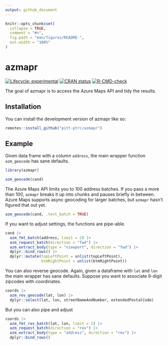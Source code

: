 ```yaml
---
output: github_document
---
```


<!-- README.md is generated from README.Rmd. Please edit that file -->

```r
knitr::opts_chunk$set(
  collapse = TRUE,
  comment = "#>",
  fig.path = "man/figures/README-",
  out.width = "100%"
)
```

# azmapr

<!-- badges: start -->
[![Lifecycle: experimental](https://img.shields.io/badge/lifecycle-experimental-orange.svg)](https://lifecycle.r-lib.org/articles/stages.html#experimental)
[![CRAN status](https://www.r-pkg.org/badges/version/azmapr)](https://CRAN.R-project.org/package=azmapr)
[![R-CMD-check](https://github.com/pitt-ptrc/azmapr/actions/workflows/R-CMD-check.yaml/badge.svg)](https://github.com/pitt-ptrc/azmapr/actions/workflows/R-CMD-check.yaml)
<!-- badges: end -->

The goal of azmapr is to access the Azure Maps API and tidy the results.

## Installation

You can install the development version of azmapr like so:

``` r
remotes::install_github("pitt-ptrc/azmapr")
```

## Example

Given data frame with a column `address`, the main wrapper function `azm_geocode` has sane defaults. 

```r
library(azmapr)

azm_geocode(cand)
```

The Azure Maps API limits you to 100 address batches. If you pass a more than 100, `azmapr` breaks it up into chunks and pauses briefly in between. Azure Maps supports async geocoding for larger batches, but `azmapr` hasn't figured that out yet.

```r
azm_geocode(cand, .test_batch = TRUE)
```

If you want to adjust settings, the functions are pipe-able. 

```r

cand |> 
  azm_fmt_batch(address, limit = 2) |> 
  azm_request_batch(direction = "fwd") |> 
  azm_extract_body(type = "viewport", direction = "fwd") |> 
  dplyr::bind_rows() |> 
  dplyr::mutate(topLeftPoint = unlist(topLeftPoint),
                btmRightPoint = unlist(btmRightPoint))

```

You can also reverse geocode. Again, given a dataframe with `lat` and `lon` the main wrapper has sane defaults. Suppose you want to associate 9-digit zipcodes with coordinates. 

```r
coords |> 
  azm_rev_geocode(lat, lon) |> 
  dplyr::select(lat, lon, streetNameAndNumber, extendedPostalCode)
```

But you can also pipe and adjust

```r
coords |> 
  azm_fmt_rev_batch(lat, lon, limit = 1) |> 
  azm_request_batch(direction = "rev") |> 
  azm_extract_body(type = "address", direction = "rev") |> 
  dplyr::bind_rows()
```
